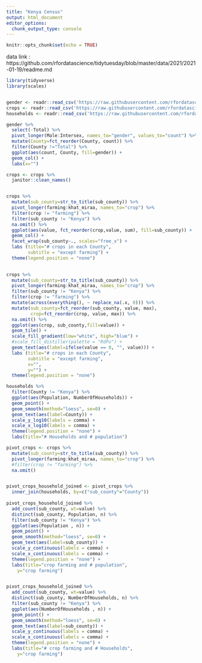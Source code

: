 ```yaml
---
title: "Kenya Census"
output: html_document
editor_options: 
  chunk_output_type: console
---
```


```r
knitr::opts_chunk$set(echo = TRUE)
```

data link : https://github.com/rfordatascience/tidytuesday/blob/master/data/2021/2021-01-19/readme.md


```r
library(tidyverse)
library(scales)


gender <- readr::read_csv('https://raw.githubusercontent.com/rfordatascience/tidytuesday/master/data/2021/2021-01-19/gender.csv')
crops <- readr::read_csv('https://raw.githubusercontent.com/rfordatascience/tidytuesday/master/data/2021/2021-01-19/crops.csv')
households <- readr::read_csv('https://raw.githubusercontent.com/rfordatascience/tidytuesday/master/data/2021/2021-01-19/households.csv')

```

```r
gender %>%
  select(-Total) %>%
  pivot_longer(Male:Intersex, names_to="gender", values_to="count") %>%
  mutate(County=fct_reorder(County, count)) %>%
  filter(County !="Total") %>%
  ggplot(aes(count, County, fill=gender)) +
  geom_col() +
  labs(x="")
```


```r
crops <- crops %>%
  janitor::clean_names()


crops %>%
  mutate(sub_county=str_to_title(sub_county)) %>%
  pivot_longer(farming:khat_miraa, names_to="crop") %>%
  filter(crop != "farming") %>%
  filter(sub_county != "Kenya") %>%
  na.omit() %>%
  ggplot(aes(value, fct_reorder(crop,value, sum), fill=sub_county)) +
  geom_col() +
  facet_wrap(sub_county~., scales="free_x") +
  labs (title="# crops in each County", 
        subtitle = "except farming") +
  theme(legend.position = "none") 
  
```
```r
crops %>%
  mutate(sub_county=str_to_title(sub_county)) %>%
  pivot_longer(farming:khat_miraa, names_to="crop") %>%
  filter(sub_county != "Kenya") %>%
  filter(crop != "farming") %>%
  mutate(across(everything(), ~ replace_na(.x, 0))) %>%
  mutate(sub_county=fct_reorder(sub_county, value, max),
         crop=fct_reorder(crop, value, max)) %>%
  na.omit() %>%
  ggplot(aes(crop, sub_county,fill=value)) +
  geom_tile() +
  scale_fill_gradient(low="white", high="blue") +
  #scale_fill_distiller(palette = "RdPu") +
  geom_text(aes(label=ifelse(value == 0, "", value))) +
  labs (title="# crops in each County", 
        subtitle = "except farming",
        x="",
        y="") +
  theme(legend.position = "none") 
```


```r
households %>%
  filter(County != "Kenya") %>%
  ggplot(aes(Population, NumberOfHouseholds)) +
  geom_point() +
  geom_smooth(method="loess", se=0) +
  geom_text(aes(label=County)) +
  scale_y_log10(labels = comma) +
  scale_x_log10(labels = comma) +
  theme(legend.position = "none") +
  labs(title="# Households and # population")
```

```r

pivot_crops <- crops %>%
  mutate(sub_county=str_to_title(sub_county)) %>%
  pivot_longer(farming:khat_miraa, names_to="crop") %>%
  #filter(crop != "farming") %>%
  na.omit() 


pivot_crops_household_joined <- pivot_crops %>%
  inner_join(households, by=c("sub_county"="County"))
  
pivot_crops_household_joined %>%
  add_count(sub_county, wt=value) %>%
  distinct(sub_county, Population, n) %>%
  filter(sub_county != "Kenya") %>%
  ggplot(aes(Population , n)) +
  geom_point() +
  geom_smooth(method="loess", se=0) +
  geom_text(aes(label=sub_county)) +
  scale_y_continuous(labels = comma) +
  scale_x_continuous(labels = comma) +
  theme(legend.position = "none") +
  labs(title="crop farming and # population",
    y="crop farming")


pivot_crops_household_joined %>%
  add_count(sub_county, wt=value) %>%
  distinct(sub_county, NumberOfHouseholds, n) %>%
  filter(sub_county != "Kenya") %>%
  ggplot(aes(NumberOfHouseholds , n)) +
  geom_point() +
  geom_smooth(method="loess", se=0) +
  geom_text(aes(label=sub_county)) +
  scale_y_continuous(labels = comma) +
  scale_x_continuous(labels = comma) +
  theme(legend.position = "none") +
  labs(title="# crop farming and # Households",
    y="crop farming")
```



